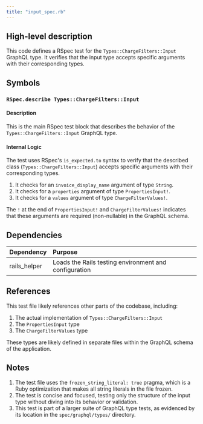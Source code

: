 ```yaml
---
title: "input_spec.rb"
---
```


## High-level description
This code defines a RSpec test for the `Types::ChargeFilters::Input` GraphQL type. It verifies that the input type accepts specific arguments with their corresponding types.

## Symbols

### `RSpec.describe Types::ChargeFilters::Input`
#### Description
This is the main RSpec test block that describes the behavior of the `Types::ChargeFilters::Input` GraphQL type.

#### Internal Logic
The test uses RSpec's `is_expected.to` syntax to verify that the described class (`Types::ChargeFilters::Input`) accepts specific arguments with their corresponding types.

1. It checks for an `invoice_display_name` argument of type `String`.
2. It checks for a `properties` argument of type `PropertiesInput!`.
3. It checks for a `values` argument of type `ChargeFilterValues!`.

The `!` at the end of `PropertiesInput!` and `ChargeFilterValues!` indicates that these arguments are required (non-nullable) in the GraphQL schema.

## Dependencies
| Dependency | Purpose |
|:-----------|:--------|
| rails_helper | Loads the Rails testing environment and configuration |

## References
This test file likely references other parts of the codebase, including:
1. The actual implementation of `Types::ChargeFilters::Input`
2. The `PropertiesInput` type
3. The `ChargeFilterValues` type

These types are likely defined in separate files within the GraphQL schema of the application.

## Notes
1. The test file uses the `frozen_string_literal: true` pragma, which is a Ruby optimization that makes all string literals in the file frozen.
2. The test is concise and focused, testing only the structure of the input type without diving into its behavior or validation.
3. This test is part of a larger suite of GraphQL type tests, as evidenced by its location in the `spec/graphql/types/` directory.